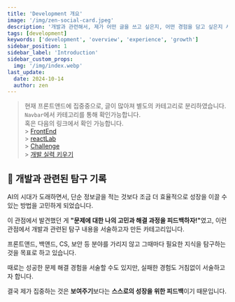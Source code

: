 ```yaml
---
title: 'Development 개요'
image: '/img/zen-social-card.jpeg'
description: '개발과 관련해서, 제가 어떤 글을 쓰고 싶은지, 어떤 경험을 담고 싶은지 서술한 글입니다. 단순 기술적 서술일 수 있지만, 주로 문제 해결의 관점에서 담고자 했습니다.'
tags: [development]
keywords: ['development', 'overview', 'experience', 'growth']
sidebar_position: 1
sidebar_label: 'Introduction'
sidebar_custom_props:
  img: '/img/index.webp'
last_update:
  date: 2024-10-14
  author: zen
---
```


> 현재 프론트앤드에 집중중으로, 글이 많아져 별도의 카테고리로 분리하였습니다. <br/> `Navbar`에서 카테고리를 통해 확인가능합니다. <br/>
> 혹은 다음의 링크에서 확인 가능합니다.<br/> > [FrontEnd](http://localhost:3000/frontEnd) <br/> > [reactLab](http://localhost:3000/reactLab)<br/> > [Challenge](http://localhost:3000/challenge) <br/> > [개발 실력 키우기](http://localhost:3000/skills)<br/>

## 🔬 개발과 관련된 탐구 기록

AI의 시대가 도래하면서, 단순 정보글을 적는 것보다 조금 더 효율적으로 성장을 이끌 수 있는 방법을 고민하게 되었습니다.

이 관점에서 발견했던 게 <strong>"문제에 대한 나의 고민과 해결 과정을 피드백하자!"</strong>였고, 이런 관점에서 개발과 관련된 탐구 내용을 서술하고자 만든 카테고리입니다.

프론트앤드, 백앤드, CS, 보안 등 분야를 가리지 않고 그때마다 필요한 지식을 탐구하는 것을 목표로 하고 있습니다.

때로는 성공한 문제 해결 경험을 서술할 수도 있지만, 실패한 경험도 거침없이 서술하고자 합니다.

결국 제가 집중하는 것은 <strong>보여주기</strong>보다는 <strong>스스로의 성장을 위한 피드백</strong>이기 때문입니다.

